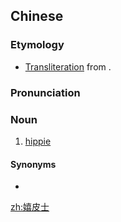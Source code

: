 ==Chinese==
{{zh-forms}}

===Etymology===
* [[transliteration|Transliteration]] from {{etyl|en|zh}} {{m|en|hippie}}.

===Pronunciation===
{{zh-pron
|m=xīpíshì
|c=hei1 pei4 si6
|cat=n
}}

===Noun===
{{zh-noun}}

# [[hippie]]

====Synonyms====
* {{zh-l|嬉皮}}

[[zh:嬉皮士]]
